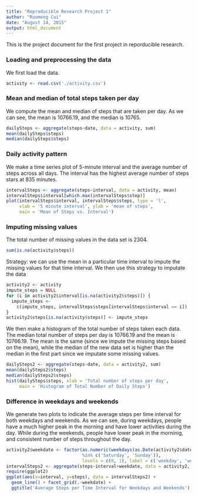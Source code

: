 ```yaml
---
title: "Reproducible Research Project 1"
author: "Ruomeng Cui"
date: "August 14, 2015"
output: html_document
---
```


This is the project document for the first project in reporducible research.

### Loading and preprocessing the data
We first load the data. 
```r
activity <- read.csv('./activity.csv')
```

### Mean and median of total steps taken per day
We compute the mean and median of steps that are taken per day. As we can see, the mean is 10766.19, and the median is 10765.
```r
dailySteps <- aggregate(steps~date, data = activity, sum)
mean(dailySteps$steps)
median(dailySteps$steps)
```

### Daily activity pattern
We make a time series plot of 5-minute interval and the average number of steps across all days. The interval has the highest average number of steps stars at 835 minutes.

```r
intervalSteps <- aggregate(steps~interval, data = activity, mean)
intervalSteps$interval[which.max(intervalSteps$step)]
plot(intervalSteps$interval, intervalSteps$steps, type = 'l', 
     xlab = '5 minute interval', ylab = 'mean of steps', 
     main = 'Mean of Steps vs. Interval')
```

### Imputing missing values
The total number of missing values in the data set is 2304.
```r
sum(is.na(activity$steps))
```

Strategy: we can use the mean in a particular time interval to impute the missing values for that time interval. We then use this strategy to imputate the data
```r
activity2 <- activity
impute_steps = NULL
for (i in activity2$interval[is.na(activity2$steps)]) {
  impute_steps <- 
    c(impute_steps, intervalSteps$steps[intervalSteps$interval == i])
}
activity2$steps[is.na(activity$steps)] <- impute_steps
```

We then make a histogram of the total number of steps taken each data. The median total number of steps per day is 10766.19 and the mean is 10766.19. The mean is the same (since we impute the missing steps based on the mean), while the median of the new data set is higher than the median in the first part since we imputate some missing values.

```r
dailySteps2 <- aggregate(steps~date, data = activity2, sum)
mean(dailySteps2$steps)
median(dailySteps2$steps)
hist(dailySteps$steps, xlab = 'Total number of steps per day', 
     main = 'Histogram of Total Number of Daily Steps')
```

### Difference in weekdays and weekends
We generate two plots to indicate the average steps per time interval for both weekdays and weekends. As we can see, during weekdays, people have a much higher peak in the morning and have lower activities during the day. While during the weekends, people have lower peak in the morninig, and consistent number of steps throughout the day.

```r
activity2$weekdate <- factor(as.numeric(weekdays(as.Date(activity2$date)) 
                             %in% c('Saturday', 'Sunday')),
                             levels = c(0, 1), label = c('weekday', 'weekend'))
intervalSteps2 <- aggregate(steps~interval+weekdate, data = activity2, mean)
require(ggplot2)
ggplot(aes(x=interval, y=steps), data = intervalSteps2) + 
  geom_line() + facet_grid(.~weekdate) +
  ggtitle('Average Steps per Time Interval for Weekdays and Weekends')
```